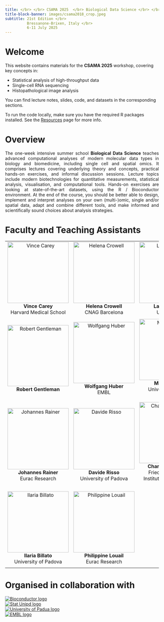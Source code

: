 ```yaml
---
title: </br> </br> CSAMA 2025  </br> Biological Data Science </br> </br>
title-block-banner: images/csama2018_crop.jpeg
subtitle: 21st Edition </br> 
          Bressanone-Brixen, Italy </br>
          6-11 July 2025
---
```


# Welcome

This website contains materials for the **CSAMA 2025** workshop, covering key concepts in:

-   Statistical analysis of high-throughput data
-   Single-cell RNA sequencing
-   Histopathological image analysis

You can find lecture notes, slides, code, and datasets in the corresponding sections.

To run the code locally, make sure you have the required R packages installed. See the [Resources](resources.qmd) page for more info.

# Overview

```{=html}
<div style="text-align: justify;">

The one-week intensive summer school <strong>Biological Data Science</strong> teaches advanced computational analyses of modern molecular data types in biology and biomedicine, including single cell and spatial omics. It comprises lectures covering underlying theory and concepts, practical hands-on exercises, and informal discussion sessions. Lecture topics include modern biotechnologies for quantitative measurements, statistical analysis, visualisation, and computational tools. Hands-on exercises are looking at state-of-the-art datasets, using the R / Bioconductor environment. At the end of the course, you should be better able to design, implement and interpret analyses on your own (multi-)omic, single and/or spatial data, adapt and combine different tools, and make informed and scientifically sound choices about analysis strategies.

</div>
```
# Faculty and Teaching Assistants


| | | |
| :--: | :--: | :--: |
| ![Vince Carey](images/faculty/carey.jpeg){width=200}<br> **Vince Carey**<br> Harvard Medical School | ![Helena Crowell](images/faculty/crowell.jpeg){width=200}<br> **Helena Crowell**<br> CNAG Barcelona |  ![Laurent Gatto](images/faculty/gatto.jpg){width=200}<br> **Laurent Gatto**<br> UC Louvain |
|  |  |  |
| ![Robert Gentleman](images/faculty/gentleman.jpg){width=200}<br> **Robert Gentleman** | ![Wolfgang Huber](images/faculty/huber.jpg){width=200}<br> **Wolfgang Huber**<br> EMBL| ![Michael Love](images/faculty/love.jpg){width=200}<br> **Michael Love**<br> University of North Carolina |
|  |  |  |
| ![Johannes Rainer](images/faculty/rainer.jpeg){width=200}<br> **Johannes Rainer**<br> Eurac Research | ![Davide Risso](images/faculty/risso.jpeg){width=200}<br> **Davide Risso**<br> University of Padova | ![Charlotte Soneson](images/faculty/soneson.jpg){width=200}<br> **Charlotte Soneson**<br> Friedrich Miescher Institute for Biomedical Research |
|  |  |  |
| ![Ilaria Billato](images/faculty/billato.jpg){width=200}<br> **Ilaria Billato**<br> University of Padova | ![Philippine Louail](images/faculty/louail.jpg){width=200}<br> **Philippine Louail**<br> Eurac Research | |
| | | |


# Organised in collaboration with

```{=html}
<div class="logos">
  <div class="logo-item">
    <a href="https://www.bioconductor.org/" target="_blank">
      <img class="small-logo" src="images/bioconductor_logo_cmyk.jpg" alt="Bioconductor logo">
    </a>
  </div>

  <div class="logo-item">
    <a href="https://stat.unipd.it" target="_blank">
      <img src="images/stat_unipd_logo.jpg" alt="Stat Unipd logo">
    </a>
  </div>

  <div class="logo-item">
    <a href="https://www.unipd.it" target="_blank">
      <img src="images/UNIPD_logo.png" alt="University of Padua logo">
    </a>
  </div>

  <div class="logo-item">
    <a href="https://www.embl.org/" target="_blank">
      <img src="images/EMBL_logo.png" alt="EMBL logo">
    </a>
  </div>

</div>
```
